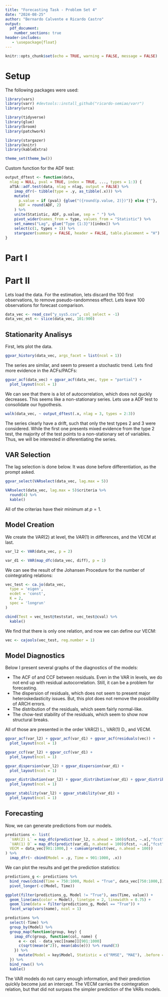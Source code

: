 ```yaml
---
title: "Forecasting Task - Problem Set 4"
date: "2024-08-25"
author: "Bernardo Calvente e Ricardo Castro"
output: 
  pdf_document:
    number_sections: true
header-includes:
   - \usepackage{float}
---
```


```r
knitr::opts_chunk$set(echo = TRUE, warning = FALSE, message = FALSE)
```


# Setup

The following packages were used:

```r
library(vars)
library(varr) #devtools::install_github("ricardo-semiao/varr")
library(urca)

library(tidyverse)
library(glue)
library(broom)
library(patchwork)

library(stargazer)
library(knitr)
library(kableExtra)

theme_set(theme_bw())
```

Custom function for the ADF test:

```r
output_dftest <- function(data,
  nlag = NULL, pval = TRUE, index = TRUE, ..., types = 1:3) {
  aTSA::adf.test(data, nlag = nlag, output = FALSE) %>%
    imap_dfr(~ tibble(type = .y, as_tibble(.x))) %>%
    mutate(
      p.value = if (pval) {glue("({round(p.value, 2)})")} else {""},
      ADF = round(ADF, 2)
    ) %>%
    unite(Statistic, ADF, p.value, sep = " ") %>%
    pivot_wider(names_from = type, values_from = "Statistic") %>%
    set_names("Lag", glue("Type {1:3}")[index]) %>%
    select(c(1, types + 1)) %>%
    stargazer(summary = FALSE, header = FALSE, table.placement = "H")
}
```



# Part I



# Part II

Lets load the data. For the estimation, lets discard the 100 first observations, to remove pseudo-randomness effect. Lets leave 100 observations for forecast comparison.

```r
data_vec <- read_csv("y_sys5.csv", col_select = -1)
data_vec_est <- slice(data_vec, 101:900)
```

## Stationarity Analisys

First, lets plot the data.

```r
ggvar_history(data_vec, args_facet = list(ncol = 1))
```

The series are similar, and seem to present a stochastic trend. Lets find more evidence in the ACFs/PACFs:

```r
ggvar_acf(data_vec) + ggvar_acf(data_vec, type = "partial") +
  plot_layout(ncol = 1)
```

We can see that there is a lot of autocorrelation, which does not quckly decreases. This seems like a non-stationary series. Lets use a ADF test to consolidate our hypothesis.

```r
walk(data_vec, ~ output_dftest(.x, nlag = 3, types = 2:3))
```

The series clearly have a drift, such that only the test types 2 and 3 were considered. While the first one presents mixed evidence from the type 2 test, the majority of the test points to a non-stationary set of variables. Thus, we will be interested in diferentiating the series.



## VAR Selection

The lag selection is done below. It was done before differentiation, as the prompt asked.

```r
ggvar_select(VARselect(data_vec, lag.max = 5))

VARselect(data_vec, lag.max = 5)$criteria %>%
  round(4) %>%
  kable()
```

All of the criterias have their minimum at $p = 1$.


## Model Creation

We create the $VAR(2)$ at level, the $VAR(1)$ in differences, and the VECM at last.

```r
var_l2 <- VAR(data_vec, p = 2)

var_d1 <- VAR(map_dfc(data_vec, diff), p = 1)
```

We can see the result of the Johansen Procedure for the number of cointegrating relations:

```r
vec_test <- ca.jo(data_vec,
  type = 'eigen',
  ecdet = 'const',
  K = 2,
  spec = 'longrun'
)

cbind(Test = vec_test@teststat, vec_test@cval) %>%
  kable()
```

We find that there is only one relation, and now we can define our VECM:

```r
vec <- cajools(vec_test, reg.number = 1)
```


## Model Diagnostics

Below I present several graphs of the diagnostics of the models:

- The ACF of and CCF between residuals. Even in the VAR in levels, we do not end up with residual autocorrelation. Still, it can be a problem for forecasting.
- The dispersion of residuals, which does not seem to present major heteroskedasticity issues. But, this plot does not remove the possibility of ARCH errors.
- The distribution of the residuals, which seem fairly normal-like.
- The chow-test stability of the residuals, which seem to show now structural breaks.

All of those are presented in the order VAR(2) L., VAR(1) D., and VECM.

```r
ggvar_acf(var_l2) + ggvar_acf(var_d1) + ggvar_acf(residuals(vec)) +
  plot_layout(ncol = 1)

ggvar_ccf(var_l2) + ggvar_ccf(var_d1) +
  plot_layout(ncol = 1)

ggvar_dispersion(var_l2) + ggvar_dispersion(var_d1) +
  plot_layout(ncol = 1)

ggvar_distribution(var_l2) + ggvar_distribution(var_d1) + ggvar_distribution(residuals(vec)) +
  plot_layout(ncol = 1)

ggvar_stability(var_l2) + ggvar_stability(var_d1) +
  plot_layout(ncol = 1)
```


## Forecasting

Now, we can generate predictions from our models.

```r
predictions <- list(
  `VAR(2) L` = map_dfc(predict(var_l2, n.ahead = 100)$fcst, ~.x[,"fcst"]),
  `VAR(1) D` = map_dfc(predict(var_d1, n.ahead = 100)$fcst, ~.x[,"fcst"]),
  VECM = data_vec[901:1000,] + cumsum(predict(vec, n.ahead = 100))
) %>%
  imap_dfr(~ cbind(Model = .y, Time = 901:1000, .x))
```

We can plot the results and get the prediction statistics:

```r
predictions_g <- predictions %>%
  bind_rows(cbind(Time = 750:1000, Model = "True", data_vec[750:1000,])) %>%
  pivot_longer(-c(Model, Time))

ggplot(filter(predictions_g, Model != "True"), aes(Time, value)) +
  geom_line(aes(color = Model), linetype = 2, linewidth = 0.75) +
  geom_line(data = filter(predictions_g, Model == "True")) +
  facet_wrap(vars(name), ncol = 1)

predictions %>%
  select(-Time) %>%
  group_by(Model) %>%
  group_map(function(group, key) {
    imap_dfc(group, function(col, name) {
      e <- col - data_vec[[name]][901:1000]
      c(sqrt(mean(e^2)), mean(abs(e))) %>% round(3)
    }) %>%
      mutate(Model = key$Model, Statistic = c("RMSE", "MAE"), .before = 1)
  }) %>%
  bind_rows() %>%
  kable()
```

The VAR models do not carry enough information, and their prediction quickly become just an intercept. The VECM carries the cointegration relation, but that did not surpass the simpler prediction of the VARs models.
